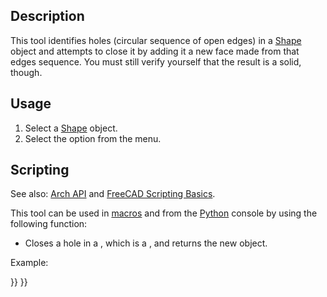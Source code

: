 <languages/>
<translate>

<!--T:10-->
{{Docnav
|[[Arch_RemoveShape|RemoveShape]]
|[[Arch_MergeWalls|MergeWalls]]
|[[BIM_Workbench|BIM]]
|IconL=Arch_RemoveShape.svg
|IconR=Arch_MergeWalls.svg
|IconC=Workbench_BIM.svg
}}

<!--T:1-->
{{GuiCommand
|Name=Arch CloseHoles
|MenuLocation=Utils → Close Holes
|Workbenches=[[BIM_Workbench|BIM]]
|SeeAlso=[[Arch_Check|Arch Check]]
}}

==Description== <!--T:2-->

<!--T:3-->
This tool identifies holes (circular sequence of open edges) in a [[Part_Workbench|Shape]] object and attempts to close it by adding it a new face made from that edges sequence. You must still verify yourself that the result is a solid, though.

==Usage== <!--T:4-->

<!--T:5-->
# Select a [[Part_Workbench|Shape]] object.
# Select the {{MenuCommand|Utils → [[Image:Arch_CloseHoles.svg|16px]] Close Holes}} option from the menu.

==Scripting== <!--T:6-->

<!--T:15-->
See also: [[Arch_API|Arch API]] and [[FreeCAD_Scripting_Basics|FreeCAD Scripting Basics]].

<!--T:7-->
This tool can be used in [[Macros|macros]] and from the [[Python|Python]] console by using the following function:
</translate>
{{Code|code=
solid = closeHole(shape)
}}
<translate>

<!--T:8-->
* Closes a hole in a {{incode|shape}}, which is a {{incode|Part.Shape}}, and returns the new {{incode|solid}} object.

<!--T:11-->
Example:
</translate>
{{Code|code=
import FreeCAD, Draft, Arch

Line = Draft.makeWire([FreeCAD.Vector(0, 0, 0),FreeCAD.Vector(2000, 2000, 0)])
Wall = Arch.makeWall(Line, width=150, height=3000)

Box = FreeCAD.ActiveDocument.addObject("Part::Box", "Box")
Box.Length = 900
Box.Width = 450
Box.Height = 2000
FreeCAD.ActiveDocument.recompute()

Draft.rotate(Box, 45)
Draft.move(Box, FreeCAD.Vector(1000, 700, 0))

Arch.removeComponents(Box, Wall)
FreeCAD.ActiveDocument.recompute() 

solid = Arch.closeHole(Wall.Shape)
}}
<translate>


<!--T:12-->
{{Docnav
|[[Arch_RemoveShape|RemoveShape]]
|[[Arch_MergeWalls|MergeWalls]]
|[[BIM_Workbench|BIM]]
|IconL=Arch_RemoveShape.svg
|IconR=Arch_MergeWalls.svg
|IconC=Workbench_BIM.svg
}}

</translate>
{{BIM_Tools_navi{{#translation:}}}}
{{Userdocnavi{{#translation:}}}}